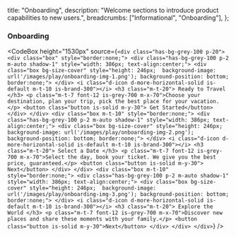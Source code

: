 
  title: "Onboarding",
  description:
    "Welcome sections to introduce product capabilities to new users.",
  breadcrumbs: ["Informational", "Onboarding"],
};

### Onboarding

<CodeBox
  height="1530px"
  source={`
    <div class="has-bg-grey-100 p-20">
        <div class="box" style="border:none;">
            <div class="has-bg-grey-100 p-2 m-auto shadow-1" style="width: 386px; text-align:center;">
                <div class="box bg-size-cover" style="height: 246px; 
                        background-image: url('/images/play/onboarding-img-1.png');
                        background-position: bottom;
                        border:none;">
                </div>
                <i class="d-icon d-more-horizontal-solid is-default m-t-10 is-brand-300"></i>
                <h3 class="m-t-20"> Ready to Travel </h3>
                <p class="m-t-7 font-12 is-grey-700 m-x-70">Choose your destination, plan your trip, pick the best place for your vacation.</p>
                <button class="button is-solid m-y-30"> Get Started</button>
            </div>
        </div>
        <div class="box m-t-10" style="border:none;">
            <div class="has-bg-grey-100 p-2 m-auto shadow-1" style="width: 386px; text-align:center;">
                <div class="box bg-size-cover" style="height: 246px; 
                        background-image: url('/images/play/onboarding-img-2.png');
                        background-position: bottom;
                        border:none;">
                </div>
                <i class="d-icon d-more-horizontal-solid is-default m-t-10 is-brand-300"></i>
                <h3 class="m-t-20"> Select a Date </h3>
                <p class="m-t-7 font-12 is-grey-700 m-x-70">Select the day, book your ticket. We give you the best price, guaranteed.</p>
                <button class="button is-solid m-y-30"> Next</button>
            </div>
        </div>
        <div class="box m-t-10" style="border:none;">
            <div class="has-bg-grey-100 p-2 m-auto shadow-1" style="width: 386px; text-align:center;">
                <div class="box bg-size-cover" style="height: 246px; 
                        background-image: url('/images/play/onboarding-img-3.png');
                        background-position: bottom;
                        border:none;">
                </div>
                <i class="d-icon d-more-horizontal-solid is-default m-t-10 is-brand-300"></i>
                <h3 class="m-t-20"> Explore the World </h3>
                <p class="m-t-7 font-12 is-grey-700 m-x-70">Discover new places and share these moments with your family.</p>
                <button class="button is-solid m-y-30">Next</button>
            </div>
        </div>
    </div>
  `}
/>

